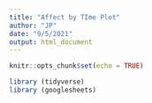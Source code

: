 ```yaml
---
title: "Affect by TIme Plot"
author: "JP"
date: "9/5/2021"
output: html_document
---
```


```r
knitr::opts_chunk$set(echo = TRUE)

library (tidyverse)
library (googlesheets)
```

```r



```

